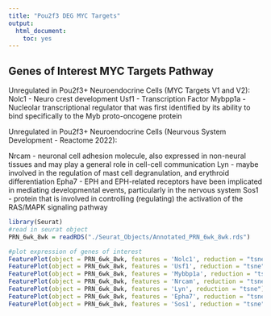 ```yaml
---
title: "Pou2f3 DEG MYC Targets"
output: 
  html_document: 
    toc: yes
---
```


## Genes of Interest MYC Targets Pathway

Unregulated in Pou2f3+ Neuroendocrine Cells (MYC Targets V1 and V2):
  Nolc1 - Neuro crest development 
  Usf1 - Transcription Factor
  Mybpp1a - Nucleolar transcriptional regulator that was first identified by its ability to bind specifically to the Myb proto-oncogene protein
 
Unregulated in Pou2f3+ Neuroendocrine Cells (Neurvous System Development - Reactome 2022):

  Nrcam - neuronal cell adhesion molecule, also expressed in non-neural tissues and may play a general role in cell-cell communication
  Lyn - maybe involved in the regulation of mast cell degranulation, and erythroid differentiation
  Epha7 - EPH and EPH-related receptors have been implicated in mediating developmental events, particularly in the nervous system
  Sos1 - protein that is involved in controlling (regulating) the activation of the RAS/MAPK signaling pathway
  
```r

library(Seurat)
#read in seurat object
PRN_6wk_8wk = readRDS("./Seurat_Objects/Annotated_PRN_6wk_8wk.rds")

#plot expression of genes of interest 
FeaturePlot(object = PRN_6wk_8wk, features = 'Nolc1', reduction = "tsne")
FeaturePlot(object = PRN_6wk_8wk, features = 'Usf1', reduction = "tsne")
FeaturePlot(object = PRN_6wk_8wk, features = 'Mybbp1a', reduction = "tsne")
FeaturePlot(object = PRN_6wk_8wk, features = 'Nrcam', reduction = "tsne") #Neuroendocrine specfic
FeaturePlot(object = PRN_6wk_8wk, features = 'Lyn', reduction = "tsne") #Pou2ff3 Specfic within neuroendocrine
FeaturePlot(object = PRN_6wk_8wk, features = 'Epha7', reduction = "tsne") #Neuroendocrine specfic
FeaturePlot(object = PRN_6wk_8wk, features = 'Sos1', reduction = "tsne") #Neuroendocrine specfic


```

